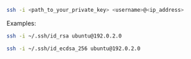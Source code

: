 ```bash title="Connect to your instance with SSH"
ssh -i <path_to_your_private_key> <username>@<ip_address>
```

Examples:
<CodeBlocks>
```bash title="RSA"
ssh -i ~/.ssh/id_rsa ubuntu@192.0.2.0
```
```bash title="ECDSA"
ssh -i ~/.ssh/id_ecdsa_256 ubuntu@192.0.2.0
```
</CodeBlocks>